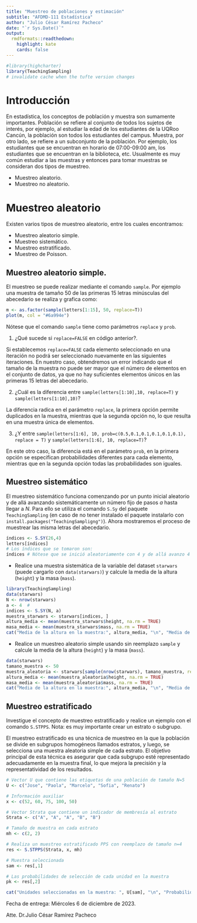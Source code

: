---
title: "Muestreo de poblaciones y estimación"
subtitle: "AFDMD-111 Estadística"
author: "Julio César Ramírez Pacheco"
date: "`r Sys.Date()`"
output:
  rmdformats::readthedown:
    highlight: kate
    cards: false
---

```{r setup, include=FALSE}
#library(highcharter)
library(TeachingSampling)
# invalidate cache when the tufte version changes
```




# Introducción

En estadística, los conceptos de población y muestra son sumamente importantes. Población se refiere al conjunto de todos los sujetos de interés, por ejemplo, al estudiar la edad de los estudiantes de la UQRoo Cancún, la población son todos los estudiantes del campus. Muestra, por otro lado, se refiere a un subconjunto de la población. Por ejemplo, los estudiantes que se encuentran en horario de 07:00-09:00 am, los estudiantes que se encuentran en la biblioteca, etc. Usualmente es muy común estudiar a las muestras y entonces para tomar muestras se consideran dos tipos de muestreo.

- Muestreo aleatorio.
- Muestreo no aleatorio.


# Muestreo aleatorio

Existen varios tipos de muestreo aleatorio, entre los cuales encontramos:

- Muestreo aleatorio simple.
- Muestreo sistemático.
- Muestreo estratificado.
- Muestreo de Poisson.

## Muestreo aleatorio simple.

El muestreo se puede realizar mediante el comando `sample`. Por ejemplo una muestra de tamaño $50$ de las primeras $15$ letras minúsculas del abecedario se realiza y grafica como:

```{r sampSR}
m <- as.factor(sample(letters[1:15], 50, replace=T))
plot(m, col = "#6a994e")
```

Nótese que el comando `sample` tiene como parámetros `replace` y `prob`. 

1. ¿Qué sucede si `replace=FALSE` en código anterior?.

Si establecemos `replace=FALSE` cada elemento seleccionado en una iteración no podrá ser seleccionado nuevamente en las siguientes iteraciones.
En nuestro caso, obtendremos un error indicando que el tamaño de la muestra no puede ser mayor que el número de elementos en el conjunto de datos, ya que no hay suficientes elementos únicos en las primeras 15 letras del abecedario.

2. ¿Cuál es la diferencia entre `sample(letters[1:10],10, replace=T)` y `sample(letters[1:10],10)`?

La diferencia radica en el parámetro `replace`, la primera opción permite duplicados en la muestra, mientras que la segunda opción no, lo que resulta en una muestra única de elementos.

3. ¿Y entre `sample(letters[1:6], 10, prob=c(0.5,0.1,0.1,0.1,0.1,0.1), replace = T)` y `sample(letters[1:6], 10, replace=T)`?

En este otro caso, la diferencia está en el parámetro `prob`, en la primera opción se especifican probabilidades diferentes para cada elemento, mientras que en la segunda opción todas las probabilidades son iguales. 

## Muestreo sistemático

El muestreo sistemático funciona comenzando por un punto inicial aleatorio y de allá avanzando sistemáticamente un número fijo de pasos $a$ hasta llegar a $N$. Para ello se utiliza el comando `S.Sy` del paquete `TeachingSampling` (en caso de no tener instalado el paquete instalarlo con `install.packages("TeachingSampligng")`). Ahora mostraremos el proceso de muestrear las misma letras del abecedario.


```{r muesSys}
índices <- S.SY(26,4)
letters[índices]
# Los índices que se tomaron son:
índices # Nótese que se inició aleatoriamente con 4 y de allá avanzo 4 unidades.
```
- Realice una muestra sistemática de la variable del dataset `starwars` (puede cargarlo con `data(starwars)`) y calcule la media de la altura (`height`) y la masa (`mass`).

```{r}
library(TeachingSampling)
data(starwars)
N <- nrow(starwars)
a <- 4  #
indices <- S.SY(N, a)
muestra_starwars <- starwars[indices, ]
altura_media <- mean(muestra_starwars$height, na.rm = TRUE)
masa_media <- mean(muestra_starwars$mass, na.rm = TRUE)
cat("Media de la altura en la muestra:", altura_media, "\n", "Media de la masa en la muestra:", masa_media)
```

- Realice un muestreo aleatorio simple usando sin reemplazo `sample` y calcule la media de la altura (`height`) y la masa (`mass`).

```{r}
data(starwars)
tamano_muestra <- 50
muestra_aleatoria <- starwars[sample(nrow(starwars), tamano_muestra, replace = FALSE), ]
altura_media <- mean(muestra_aleatoria$height, na.rm = TRUE)
masa_media <- mean(muestra_aleatoria$mass, na.rm = TRUE)
cat("Media de la altura en la muestra:", altura_media, "\n", "Media de la masa en la muestra:", masa_media)

```


## Muestreo estratificado

Investigue el concepto de muestreo estratificado y realice un ejemplo con el comando `S.STPPS`. Nota: es muy importante crear un estrato o subgrupo.

El muestreo estratificado es una técnica de muestreo en la que la población se divide en subgrupos homogéneos llamados estratos, y luego, se selecciona una muestra aleatoria simple de cada estrato. El objetivo principal de esta técnica es asegurar que cada subgrupo esté representado adecuadamente en la muestra final, lo que mejora la precisión y la representatividad de los resultados.

```{r}
# Vector U que contiene las etiquetas de una población de tamaño N=5
U <- c("Jose", "Paola", "Marcelo", "Sofia", "Renato")

# Información auxiliar
x <- c(52, 60, 75, 100, 50)

# Vector Strata que contiene un indicador de membresía al estrato
Strata <- c("A", "A", "A", "B", "B")

# Tamaño de muestra en cada estrato
mh <- c(2, 2)

# Realiza un muestreo estratificado PPS con reemplazo de tamaño n=4
res <- S.STPPS(Strata, x, mh)

# Muestra seleccionada
sam <- res[,1]

# Las probabilidades de selección de cada unidad en la muestra
pk <- res[,2]

cat("Unidades seleccionadas en la muestra: ", U[sam], "\n", "Probabilidades de selección: ", pk, "\n")

```


Fecha de entrega: Miércoles 6 de diciembre de 2023.

Atte. Dr.Julio César Ramírez Pacheco
